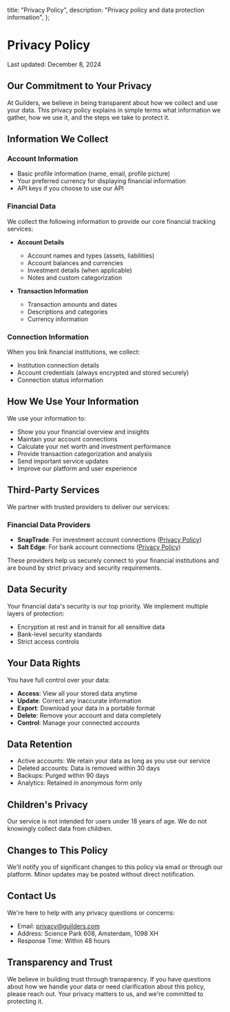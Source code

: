   title: "Privacy Policy",
  description: "Privacy policy and data protection information",
};

# Privacy Policy

Last updated: December 8, 2024

## Our Commitment to Your Privacy

At Guilders, we believe in being transparent about how we collect and use your data. This privacy policy explains in simple terms what information we gather, how we use it, and the steps we take to protect it.

## Information We Collect

### Account Information
- Basic profile information (name, email, profile picture)
- Your preferred currency for displaying financial information
- API keys if you choose to use our API

### Financial Data
We collect the following information to provide our core financial tracking services:

- **Account Details**
  - Account names and types (assets, liabilities)
  - Account balances and currencies
  - Investment details (when applicable)
  - Notes and custom categorization

- **Transaction Information**
  - Transaction amounts and dates
  - Descriptions and categories
  - Currency information

### Connection Information
When you link financial institutions, we collect:
- Institution connection details
- Account credentials (always encrypted and stored securely)
- Connection status information

## How We Use Your Information

We use your information to:
- Show you your financial overview and insights
- Maintain your account connections
- Calculate your net worth and investment performance
- Provide transaction categorization and analysis
- Send important service updates
- Improve our platform and user experience

## Third-Party Services

We partner with trusted providers to deliver our services:

### Financial Data Providers
- **SnapTrade**: For investment account connections ([Privacy Policy](https://snaptrade.com/privacy-policy))
- **Salt Edge**: For bank account connections ([Privacy Policy](https://www.saltedge.com/legal/privacy_policy))

These providers help us securely connect to your financial institutions and are bound by strict privacy and security requirements.

## Data Security

Your financial data's security is our top priority. We implement multiple layers of protection:

- Encryption at rest and in transit for all sensitive data
- Bank-level security standards
- Strict access controls

## Your Data Rights

You have full control over your data:

- **Access**: View all your stored data anytime
- **Update**: Correct any inaccurate information
- **Export**: Download your data in a portable format
- **Delete**: Remove your account and data completely
- **Control**: Manage your connected accounts

## Data Retention

- Active accounts: We retain your data as long as you use our service
- Deleted accounts: Data is removed within 30 days
- Backups: Purged within 90 days
- Analytics: Retained in anonymous form only

## Children's Privacy

Our service is not intended for users under 18 years of age. We do not knowingly collect data from children.

## Changes to This Policy

We'll notify you of significant changes to this policy via email or through our platform. Minor updates may be posted without direct notification.

## Contact Us

We're here to help with any privacy questions or concerns:

- Email: [privacy@guilders.com](mailto:privacy@guilders.com)
- Address: Science Park 608, Amsterdam, 1098 XH
- Response Time: Within 48 hours

## Transparency and Trust

We believe in building trust through transparency. If you have questions about how we handle your data or need clarification about this policy, please reach out. Your privacy matters to us, and we're committed to protecting it.
